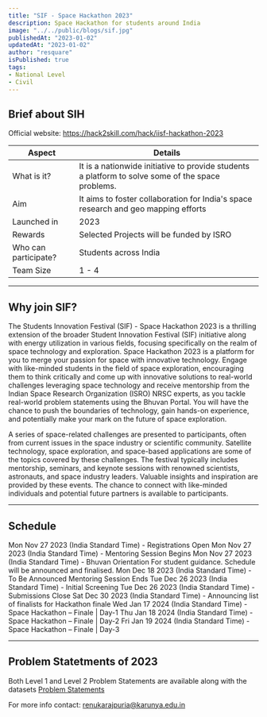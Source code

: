 ```yaml
---
title: "SIF - Space Hackathon 2023"
description: Space Hackathon for students around India
image: "../../public/blogs/sif.jpg"
publishedAt: "2023-01-02"
updatedAt: "2023-01-02"
author: "resquare"
isPublished: true
tags: 
- National Level
- Civil
---
```


## Brief about SIH

Official website: https://hack2skill.com/hack/iisf-hackathon-2023

| Aspect               | Details       |
| ----------------------- | ------------ | 
| What is it?  | It is a nationwide initiative to provide students a platform to solve some of the space problems.  |
| Aim | It aims to foster collaboration for India's space research and geo mapping efforts   |
| Launched in | 2023 |
| Rewards | Selected Projects will be funded by ISRO |
| Who can participate? | Students across India |
| Team Size | 1 - 4 |

---

## Why join SIF?

The Students Innovation Festival (SIF) - Space Hackathon 2023 is a thrilling extension of the broader Student Innovation Festival (SIF) initiative along with energy utilization in various fields, focusing specifically on the realm of space technology and exploration. Space Hackathon 2023 is a platform for you to merge your passion for space with innovative technology. Engage with like-minded students in the field of space exploration, encouraging them to think critically and come up with innovative solutions to real-world challenges leveraging space technology and receive mentorship from the Indian Space Research Organization (ISRO) NRSC experts, as you tackle real-world problem statements using the Bhuvan Portal. You will have the chance to push the boundaries of technology, gain hands-on experience, and potentially make your mark on the future of space exploration.

A series of space-related challenges are presented to participants, often from current issues in the space industry or scientific community. Satellite technology, space exploration, and space-based applications are some of the topics covered by these challenges. The festival typically includes mentorship, seminars, and keynote sessions with renowned scientists, astronauts, and space industry leaders. Valuable insights and inspiration are provided by these events. The chance to connect with like-minded individuals and potential future partners is available to participants.

---

## Schedule

Mon Nov 27 2023 (India Standard Time) - Registrations Open
Mon Nov 27 2023 (India Standard Time) - Mentoring Session Begins
Mon Nov 27 2023 (India Standard Time) - Bhuvan Orientation For student guidance. Schedule will be announced and finalised.
Mon Dec 18 2023 (India Standard Time) - To Be Announced Mentoring Session Ends
Tue Dec 26 2023 (India Standard Time) - Initial Screening
Tue Dec 26 2023 (India Standard Time) - Submissions Close
Sat Dec 30 2023 (India Standard Time) - Announcing list of finalists for Hackathon finale
Wed Jan 17 2024 (India Standard Time) - Space Hackathon – Finale | Day-1
Thu Jan 18 2024 (India Standard Time) - Space Hackathon – Finale | Day-2
Fri Jan 19 2024 (India Standard Time) - Space Hackathon – Finale | Day-3

---

## Problem Statetments of 2023

Both Level 1 and Level 2 Problem Statements are available along with the datasets
[Problem Statements](https://docs.google.com/spreadsheets/d/1YFepXH-MrwpQZAyHQpMaeaLGByyObAY0O65ht5oTKeg/edit?usp=sharing)


For more info contact: renukarajpuria@karunya.edu.in
